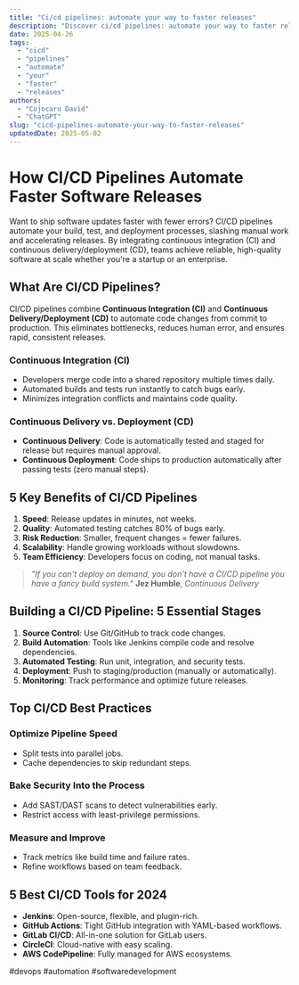 ```yaml
---
title: "Ci/cd pipelines: automate your way to faster releases"
description: "Discover ci/cd pipelines: automate your way to faster releases with this in-depth guide, providing actionable insights and practical tips to boost your knowledge and results."
date: 2025-04-26
tags:
  - "cicd"
  - "pipelines"
  - "automate"
  - "your"
  - "faster"
  - "releases"
authors:
  - "Cojocaru David"
  - "ChatGPT"
slug: "cicd-pipelines-automate-your-way-to-faster-releases"
updatedDate: 2025-05-02
---
```


# How CI/CD Pipelines Automate Faster Software Releases  

Want to ship software updates faster with fewer errors? CI/CD pipelines automate your build, test, and deployment processes, slashing manual work and accelerating releases. By integrating continuous integration (CI) and continuous delivery/deployment (CD), teams achieve reliable, high-quality software at scale whether you're a startup or an enterprise.  

## What Are CI/CD Pipelines?  

CI/CD pipelines combine **Continuous Integration (CI)** and **Continuous Delivery/Deployment (CD)** to automate code changes from commit to production. This eliminates bottlenecks, reduces human error, and ensures rapid, consistent releases.  

### Continuous Integration (CI)  
- Developers merge code into a shared repository multiple times daily.  
- Automated builds and tests run instantly to catch bugs early.  
- Minimizes integration conflicts and maintains code quality.  

### Continuous Delivery vs. Deployment (CD)  
- **Continuous Delivery**: Code is automatically tested and staged for release but requires manual approval.  
- **Continuous Deployment**: Code ships to production automatically after passing tests (zero manual steps).  

## 5 Key Benefits of CI/CD Pipelines  

1. **Speed**: Release updates in minutes, not weeks.  
2. **Quality**: Automated testing catches 80% of bugs early.  
3. **Risk Reduction**: Smaller, frequent changes = fewer failures.  
4. **Scalability**: Handle growing workloads without slowdowns.  
5. **Team Efficiency**: Developers focus on coding, not manual tasks.  

> *"If you can't deploy on demand, you don't have a CI/CD pipeline you have a fancy build system."*   **Jez Humble**, *Continuous Delivery*  

## Building a CI/CD Pipeline: 5 Essential Stages  

1. **Source Control**: Use Git/GitHub to track code changes.  
2. **Build Automation**: Tools like Jenkins compile code and resolve dependencies.  
3. **Automated Testing**: Run unit, integration, and security tests.  
4. **Deployment**: Push to staging/production (manually or automatically).  
5. **Monitoring**: Track performance and optimize future releases.  

## Top CI/CD Best Practices  

### Optimize Pipeline Speed  
- Split tests into parallel jobs.  
- Cache dependencies to skip redundant steps.  

### Bake Security Into the Process  
- Add SAST/DAST scans to detect vulnerabilities early.  
- Restrict access with least-privilege permissions.  

### Measure and Improve  
- Track metrics like build time and failure rates.  
- Refine workflows based on team feedback.  

## 5 Best CI/CD Tools for 2024  

- **Jenkins**: Open-source, flexible, and plugin-rich.  
- **GitHub Actions**: Tight GitHub integration with YAML-based workflows.  
- **GitLab CI/CD**: All-in-one solution for GitLab users.  
- **CircleCI**: Cloud-native with easy scaling.  
- **AWS CodePipeline**: Fully managed for AWS ecosystems.  

#devops #automation #softwaredevelopment